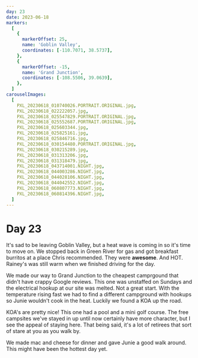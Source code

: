 ```yaml
---
day: 23
date: 2023-06-18
markers:
  [
    {
      markerOffset: 25,
      name: 'Goblin Valley',
      coordinates: [-110.7071, 38.5737],
    },
    {
      markerOffset: -15,
      name: 'Grand Junction',
      coordinates: [-108.5506, 39.0639],
    },
  ]
carouselImages:
  [
    PXL_20230618_010740026.PORTRAIT.ORIGINAL.jpg,
    PXL_20230618_022222057.jpg,
    PXL_20230618_025547829.PORTRAIT.ORIGINAL.jpg,
    PXL_20230618_025552687.PORTRAIT.ORIGINAL.jpg,
    PXL_20230618_025603344.jpg,
    PXL_20230618_025825161.jpg,
    PXL_20230618_025846716.jpg,
    PXL_20230618_030154480.PORTRAIT.ORIGINAL.jpg,
    PXL_20230618_030215289.jpg,
    PXL_20230618_031313206.jpg,
    PXL_20230618_031318479.jpg,
    PXL_20230618_043714001.NIGHT.jpg,
    PXL_20230618_044003286.NIGHT.jpg,
    PXL_20230618_044028106.NIGHT.jpg,
    PXL_20230618_044042552.NIGHT.jpg,
    PXL_20230618_060807773.NIGHT.jpg,
    PXL_20230618_060814396.NIGHT.jpg,
  ]
---
```


# Day 23

It's sad to be leaving Goblin Valley, but a heat wave is coming in so it's time to move on. We stopped back in Green River for gas and got breakfast burritos at a place Chris recommended. They were **awesome**. And HOT. Rainey's was still warm when we finished driving for the day.

We made our way to Grand Junction to the cheapest camprgound that didn't have crappy Google reviews. This one was unstaffed on Sundays and the electrical hookup at our site was melted. Not a great start. With the temperature rising fast we had to find a different campground with hookups so Junie wouldn't cook in the heat. Luckily we found a KOA up the road.

KOA's are pretty nice! This one had a pool and a mini golf course. The free campsites we've stayed in up until now certainly have more character, but I see the appeal of staying here. That being said, it's a lot of retirees that sort of stare at you as you walk by.

We made mac and cheese for dinner and gave Junie a good walk around. This might have been the hottest day yet.
